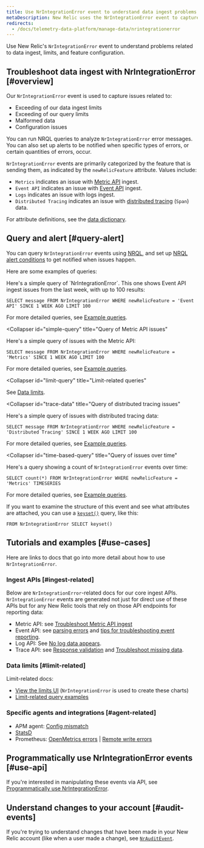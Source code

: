 ```yaml
---
title: Use NrIntegrationError event to understand data ingest problems
metaDescription: New Relic uses the NrIntegrationError event to capture problems with data ingest and limits. 
redirects:
  - /docs/telemetry-data-platform/manage-data/nrintegrationerror
---
```


Use New Relic's `NrIntegrationError` event to understand problems related to data ingest, limits, and feature configuration.

## Troubleshoot data ingest with NrIntegrationError [#overview]

Our `NrIntegrationError` event is used to capture issues related to: 

* Exceeding of our data ingest limits 
* Exceeding of our query limits
* Malformed data
* Configuration issues

You can run NRQL queries to analyze `NrIntegrationError` error messages. You can also set up alerts to be notified when specific types of errors, or certain quantities of errors, occur. 

`NrIntegrationError` events are primarily categorized by the feature that is sending them, as indicated by the `newRelicFeature` attribute. Values include: 

* `Metrics` indicates an issue with [Metric API](/docs/telemetry-data-platform/ingest-apis/metric-api/introduction-metric-api) ingest.
* `Event API` indicates an issue with [Event API](/docs/telemetry-data-platform/ingest-apis/introduction-event-api) ingest. 
* `Logs` indicates an issue with logs ingest. 
* `Distributed Tracing` indicates an issue with [distributed tracing](/docs/distributed-tracing/concepts/introduction-distributed-tracing) (`Span`) data. 

For attribute definitions, see the [data dictionary](/attribute-dictionary/?event=NrIntegrationError). 

## Query and alert [#query-alert]

You can query `NrIntegrationError` events using [NRQL](/docs/query-your-data/nrql-new-relic-query-language/get-started/introduction-nrql-new-relics-query-language), and set up [NRQL alert conditions](/docs/alerts-applied-intelligence/new-relic-alerts/alert-conditions/create-nrql-alert-conditions) to get notified when issues happen. 

Here are some examples of queries: 

<CollapserGroup>
  <Collapser
    id="simple-query"
    title="Query of Event API issues"
  >
Here's a simple query of `NrIntegrationError`. This one shows Event API ingest issues from the last week, with up to 100 results: 

```
SELECT message FROM NrIntegrationError WHERE newRelicFeature = 'Event API' SINCE 1 WEEK AGO LIMIT 100
```

For more detailed queries, see [Example queries](#use-cases).
</Collapser>

  <Collapser
    id="simple-query"
    title="Query of Metric API issues"
  >

Here's a simple query of issues with the Metric API: 

```
SELECT message FROM NrIntegrationError WHERE newRelicFeature = 'Metrics' SINCE 1 WEEK AGO LIMIT 100
```

For more detailed queries, see [Example queries](#use-cases).
</Collapser>

  <Collapser
    id="limit-query"
    title="Limit-related queries"
  >
See [Data limits](#limit-related).

</Collapser>


  <Collapser
    id="trace-data"
    title="Query of distributed tracing issues"
  >

Here's a simple query of issues with distributed tracing data: 

```
SELECT message FROM NrIntegrationError WHERE newRelicFeature = 'Distributed Tracing' SINCE 1 WEEK AGO LIMIT 100
```

For more detailed queries, see [Example queries](#use-cases).
</Collapser>

  <Collapser
    id="time-based-query"
    title="Query of issues over time"
  >
Here's a query showing a count of `NrIntegrationError` events over time: 

```
SELECT count(*) FROM NrIntegrationError WHERE newRelicFeature = 'Metrics' TIMESERIES
```

For more detailed queries, see [Example queries](#use-cases).

</Collapser>
</CollapserGroup>

If you want to examine the structure of this event and see what attributes are attached, you can use a [`keyset()`](/docs/query-your-data/nrql-new-relic-query-language/get-started/nrql-syntax-clauses-functions/#keyset) query, like this: 

```
FROM NrIntegrationError SELECT keyset()
```

## Tutorials and examples [#use-cases]

Here are links to docs that go into more detail about how to use `NrIntegrationError`. 

### Ingest APIs [#ingest-related]

Below are `NrIntegrationError`-related docs for our core ingest APIs. `NrIntegrationError` events are generated not just for direct use of these APIs but for any New Relic tools that rely on those API endpoints for reporting data: 

* Metric API: see [Troubleshoot Metric API ingest](/docs/telemetry-data-platform/ingest-apis/metric-api/troubleshoot-nrintegrationerror-events)
* Event API: see [parsing errors](/docs/telemetry-data-platform/ingest-apis/introduction-event-api/#errors-parsing) and [tips for troubleshooting event reporting](/docs/telemetry-data-platform/ingest-apis/introduction-event-api/#nrIntegration).
* Log API: See [No log data appears](/docs/logs/log-management/troubleshooting/no-log-data-appears-ui).
* Trace API: see [Response validation](/docs/distributed-tracing/trace-api/trace-api-general-requirements-limits/#response-validation) and [Troubleshoot missing data](/docs/apm/distributed-tracing/trace-api/troubleshooting-missing-trace-api-data).

### Data limits [#limit-related]

Limit-related docs: 
* [View the limits UI](/docs/telemetry-data-platform/manage-data/view-system-limits) (`NrIntegrationError` is used to create these charts)
* [Limit-related query examples](/docs/telemetry-data-platform/manage-data/query-limits)  

### Specific agents and integrations [#agent-related]

* APM agent: [Config mismatch](/docs/agents/manage-apm-agents/troubleshooting/agent-nrintegrationerrors-appear-insights)
* [StatsD](/docs/integrations/host-integrations/host-integrations-list/statsd-monitoring-integration-version-2)
* Prometheus: [OpenMetrics errors](/docs/integrations/prometheus-integrations/troubleshooting/rate-limit-errors-prometheus-integration) | [Remote write errors](/docs/integrations/prometheus-integrations/install-configure-remote-write/remote-write-errors-error-messages)

## Programmatically use NrIntegrationError events [#use-api]

If you're interested in manipulating these events via API, see [Programmatically use NrIntegrationError](/docs/telemetry-data-platform/ingest-apis/metric-api/troubleshoot-nrintegrationerror-events/#programmatically-retrieve-nrintegrationerror-events). 

## Understand changes to your account [#audit-events]

If you're trying to understand changes that have been made in your New Relic account (like when a user made a change), see [`NrAuditEvent`](/docs/telemetry-data-platform/understand-data/event-data/nrauditevent-event-data-query-examples). 